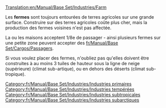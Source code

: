 [[Translation:en/Manual/Base Set/Industries/Farm]]

{{fr/Manual/Base Set/Industries/Ferme
|image=en/Manual/Base Set/Industries/Farm.png
|caption=Tempéré
|image2=en/Manual/Base Set/Industries/Arctic&Tropic Farm.png
|caption2=Subarctique & Subtropical
|climats=[[fr/Manual/Climat#tempere|Tempéré]], [[fr/Manual/Climat#subarctique|Subarctique]], [[fr/Manual/Climat#subtropical|Subtropical]]
|accepte=Rien
|produit=[[fr/Manual/Base Set/Cargos/Céréales|Céréales]], [[fr/Manual/Base Set/Cargos/Bétail|Bétail]], [[fr/Manual/Base Set/Cargos/Blé|Blé]], [[fr/Manual/Base Set/Cargos/Maïs|Maïs]] (climat subtropical seulement)
}}

Les '''fermes''' sont toujours entourées de terres agricoles sur une grande surface. Construire sur des terres agricoles coûte plus cher, mais la production des fermes voisines n'est pas affectée.

La ou les maisons acceptent 1/8e de passager - ainsi plusieurs fermes sur une petite zone peuvent accepter des [[fr/Manual/Base Set/Cargos/Passagers]].

Si vous voulez placer des fermes, n'oubliez pas qu'elles doivent être construites à au moins 3 tuiles de hauteur sous la ligne de neige (supérieure) (climat sub-artique), ou en dehors des déserts (climat sub-tropique).

{{fr/Manual/Base Set/Industries/Navbox Industries}}

[[Category:fr/Manual/Base Set/Industries/Industries primaires]]
[[Category:fr/Manual/Base Set/Industries/Industries tempérées]]
[[Category:fr/Manual/Base Set/Industries/Industries subtropicales]]
[[Category:fr/Manual/Base Set/Industries/Industries subarctiques]]